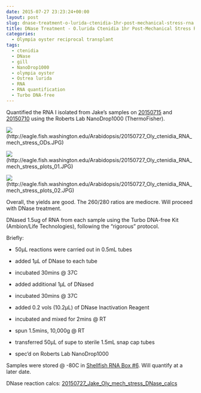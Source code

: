 ```yaml
---
date: 2015-07-27 23:23:24+00:00
layout: post
slug: dnase-treatment-o-lurida-ctenidia-1hr-post-mechanical-stress-rna
title: DNase Treatment - O.lurida Ctenidia 1hr Post-Mechanical Stress RNA
categories:
  - Olympia oyster reciprocal transplant
tags:
  - ctenidia
  - DNase
  - gill
  - NanoDrop1000
  - olympia oyster
  - Ostrea lurida
  - RNA
  - RNA quantification
  - Turbo DNA-free
---
```


Quantified the RNA I isolated from Jake's samples on [20150715](https://robertslab.github.io/sams-notebook/2015/07/15/rna-isolation-o-lurida-ctenidia-1hr-post-mechanical-stress-2.html) and [20150710](https://robertslab.github.io/sams-notebook/2015/07/10/rna-isolation-o-lurida-ctenidia-1hr-post-mechanical-stress.html) using the Roberts Lab NanoDrop1000 (ThermoFisher).

![](https://eagle.fish.washington.edu/Arabidopsis/20150727_Oly_ctenidia_RNA_mech_stress_ODs.JPG)(http://eagle.fish.washington.edu/Arabidopsis/20150727_Oly_ctenidia_RNA_mech_stress_ODs.JPG)



![](https://eagle.fish.washington.edu/Arabidopsis/20150727_Oly_ctenidia_RNA_mech_stress_plots_01.JPG)(http://eagle.fish.washington.edu/Arabidopsis/20150727_Oly_ctenidia_RNA_mech_stress_plots_01.JPG)



![](https://eagle.fish.washington.edu/Arabidopsis/20150727_Oly_ctenidia_RNA_mech_stress_plots_02.JPG)(http://eagle.fish.washington.edu/Arabidopsis/20150727_Oly_ctenidia_RNA_mech_stress_plots_02.JPG)



Overall, the yields are good. The 260/280 ratios are mediocre. Will proceed with DNase treatment.

DNased 1.5ug of RNA from each sample using the Turbo DNA-free Kit (Ambion/Life Technologies), following the “rigorous” protocol.

Briefly:




    
  * 50μL reactions were carried out in 0.5mL tubes

    
  * added 1μL of DNase to each tube

    
  * incubated 30mins @ 37C

    
  * added additional 1μL of DNased

    
  * incubated 30mins @ 37C

    
  * added 0.2 vols (10.2μL) of DNase Inactivation Reagent

    
  * incubated and mixed for 2mins @ RT

    
  * spun 1.5mins, 10,000g @ RT

    
  * transferred 50μL of supe to sterile 1.5mL snap cap tubes

    
  * spec’d on Roberts Lab NanoDrop1000



Samples were stored @ -80C in [Shellfish RNA Box #6](https://docs.google.com/spreadsheets/d/1ax6C-muxUTXxFEtfWdswBvueLhmxZzmwZcO2ur-0q-Q/edit?usp=sharing). Will quantify at a later date.

DNase reaction calcs: [20150727_Jake_Oly_mech_stress_DNase_calcs](https://docs.google.com/spreadsheets/d/1o5Ri2POi4R-ZsPGQvT4AFgl6CK8lsdID74GwE7ZJjFI/edit?usp=sharing)




